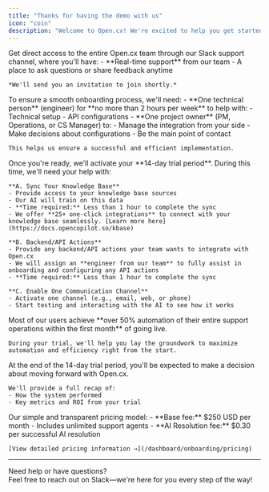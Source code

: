 ```yaml
---
title: "Thanks for having the demo with us"
icon: "coin"
description: "Welcome to Open.cx! We're excited to help you get started. Follow these simple steps to kick off your onboarding process."
---
```


<Steps>
  <Step title="Join Our Slack Support Channel">
    Get direct access to the entire Open.cx team through our Slack support channel, where you'll have:
    - **Real-time support** from our team
    - A place to ask questions or share feedback anytime

    *We'll send you an invitation to join shortly.*
  </Step>

  <Step title="Resources We Need From You">
    To ensure a smooth onboarding process, we'll need:
    - **One technical person** (engineer) for **no more than 2 hours per week** to help with:
      - Technical setup
      - API configurations
    - **One project owner** (PM, Operations, or CS Manager) to:
      - Manage the integration from your side
      - Make decisions about configurations
      - Be the main point of contact

    This helps us ensure a successful and efficient implementation.
  </Step>

  <Step title="Start Your 14-Day Trial Period">
    Once you're ready, we'll activate your **14-day trial period**. During this time, we'll need your help with:

    **A. Sync Your Knowledge Base**
    - Provide access to your knowledge base sources
    - Our AI will train on this data
    - **Time required:** Less than 1 hour to complete the sync
    - We offer **25+ one-click integrations** to connect with your knowledge base seamlessly. [Learn more here](https://docs.opencopilot.so/kbase)

    **B. Backend/API Actions**
    - Provide any backend/API actions your team wants to integrate with Open.cx
    - We will assign an **engineer from our team** to fully assist in onboarding and configuring any API actions
    - **Time required:** Less than 1 hour to complete the sync

    **C. Enable One Communication Channel**
    - Activate one channel (e.g., email, web, or phone)
    - Start testing and interacting with the AI to see how it works
  </Step>

  <Step title="Review Your Results">
    Most of our users achieve **over 50% automation of their entire support operations within the first month** of going live.
    
    During your trial, we'll help you lay the groundwork to maximize automation and efficiency right from the start.
  </Step>

  <Step title="Complete Your Trial">
    At the end of the 14-day trial period, you'll be expected to make a decision about moving forward with Open.cx.
    
    We'll provide a full recap of:
    - How the system performed
    - Key metrics and ROI from your trial
  </Step>

  <Step title="Pricing">
    Our simple and transparent pricing model:
    - **Base fee:** $250 USD per month
      - Includes unlimited support agents
    - **AI Resolution fee:** $0.30 per successful AI resolution
    
    [View detailed pricing information →](/dashboard/onboarding/pricing)
  </Step>
</Steps>

---

Need help or have questions?  
Feel free to reach out on Slack—we're here for you every step of the way!